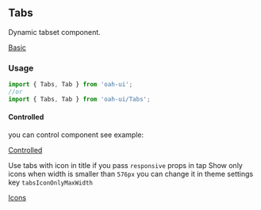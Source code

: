 ## Tabs

Dynamic tabset component.

[Basic](demo://Basic.js)

### Usage

```js
import { Tabs, Tab } from 'oah-ui';
//or
import { Tabs, Tab } from 'oah-ui/Tabs';
```

#### Controlled

you can control component see example:

[Controlled](demo://Controlled.js)

Use tabs with icon in title if you pass `responsive` props in tap Show only icons when width is smaller than `576px` you can change it in theme settings key `tabsIconOnlyMaxWidth`

[Icons](demo://Icons.js)
